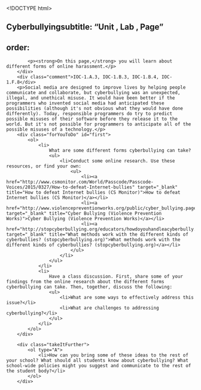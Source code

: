 <!DOCTYPE html>
<html lang="en">
    <head>
		<meta http-equiv="content-type" content="text/html; charset=utf-8" />
        <script type="text/javascript" src="/llab/loader.js"></script>
		<title>Unit 4 Lab 3: Community and Online Interactions, Page 2</title>
	</head>

	<body>
    	## Cyberbullyingsubtitle: "Unit , Lab , Page"
order:
---
        <div class="learn">
            <p><strong>On this page,</strong> you will learn about different forms of online harassment.</p>
        </div>
        <div class="comment">IOC-1.A.3, IOC-1.B.3, IOC-1.B.4, IOC-1.F.8</div>
        <p>Social media are designed to improve lives by helping people communicate and collaborate, but cyberbullying was an unexpected, illegal, and unethical misuse. It would have been better if the programmers who invented social media had anticipated these possibilities (although it's not obvious what they would have done differently). Today, responsible programmers do try to predict possible misuses of their software before they release it to the world. But it's not possible for programmers to anticipate all of the possible misuses of a technology.</p>
        <div class="forYouToDo" id="first">
            <ol>
                <li>
                    What are some different forms cyberbullying can take?
                    <ul>
                        <li>Conduct some online research. Use these resources, or find your own:
                            <ul>
                                <li><a href="http://www.csmonitor.com/World/Passcode/Passcode-Voices/2015/0327/How-to-defeat-Internet-bullies" target="_blank" title="How to defeat Internet bullies (CS Monitor)">How to defeat Internet bullies (CS Monitor)</a></li>
                                <li><a href="http://www.violencepreventionworks.org/public/cyber_bullying.page" target="_blank" title="Cyber Bullying (Violence Prevention Works)">Cyber Bullying (Violence Prevention Works)</a></li>
                                <li><a href="http://stopcyberbullying.org/educators/howdoyouhandleacyberbully.html" target="_blank" title="What methods work with the different kinds of cyberbullies? (stopcyberbullying.org)">What methods work with the different kinds of cyberbullies? (stopcyberbullying.org)</a></li>
                            </ul>
                        </li>
                    </ul>
                </li>
                <li>
                    Have a class discussion. First, share some of your findings from the online research about the different forms cyberbullying can take. Then, together, discuss the following:
                    <ul>
                        <li>What are some ways to effectively address this issue?</li>
                        <li>What are challenges to addressing cyberbullying?</li>
                    </ul>
                </li>
            </ol>
        </div>
        
        <div class="takeItFurther">
            <ol type="A">
                <li>How can you bring some of these ideas to the rest of your school? What should all students know about cyberbullying? What school-wide policies might you suggest and communicate to the rest of the student body?</li>
            </ol>
        </div>

            
